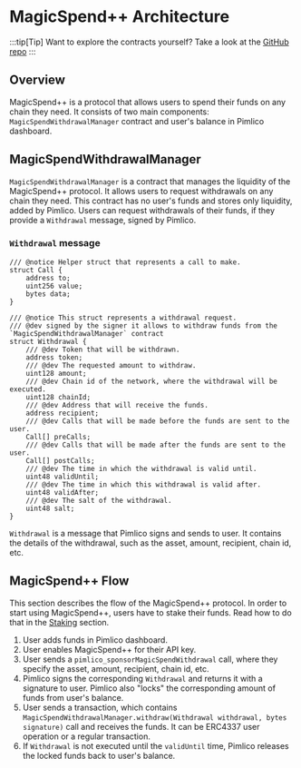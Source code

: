 # MagicSpend++ Architecture

:::tip[Tip]
Want to explore the contracts yourself? Take a look at the [GitHub repo](https://github.com/pimlicolabs/magic-spend)
:::

## Overview

MagicSpend++ is a protocol that allows users to spend their funds on any chain they need. It consists of two main components: `MagicSpendWithdrawalManager` contract and user's balance in Pimlico dashboard.

## MagicSpendWithdrawalManager

`MagicSpendWithdrawalManager` is a contract that manages the liquidity of the MagicSpend++ protocol. It allows users to request withdrawals on any chain they need. This contract has no user's funds and stores only liquidity, added by Pimlico. Users can request withdrawals of their funds, if they provide a `Withdrawal` message, signed by Pimlico.

### `Withdrawal` message

```solidity
/// @notice Helper struct that represents a call to make.
struct Call {
    address to;
    uint256 value;
    bytes data;
}

/// @notice This struct represents a withdrawal request.
/// @dev signed by the signer it allows to withdraw funds from the `MagicSpendWithdrawalManager` contract
struct Withdrawal {
    /// @dev Token that will be withdrawn.
    address token;
    /// @dev The requested amount to withdraw.
    uint128 amount;
    /// @dev Chain id of the network, where the withdrawal will be executed.
    uint128 chainId;
    /// @dev Address that will receive the funds.
    address recipient;
    /// @dev Calls that will be made before the funds are sent to the user.
    Call[] preCalls;
    /// @dev Calls that will be made after the funds are sent to the user.
    Call[] postCalls;
    /// @dev The time in which the withdrawal is valid until.
    uint48 validUntil;
    /// @dev The time in which this withdrawal is valid after.
    uint48 validAfter;
    /// @dev The salt of the withdrawal.
    uint48 salt;
}

```

`Withdrawal` is a message that Pimlico signs and sends to user. It contains the details of the withdrawal, such as the asset, amount, recipient, chain id, etc.

## MagicSpend++ Flow

This section describes the flow of the MagicSpend++ protocol. In order to start using MagicSpend++, users have to stake their funds. Read how to do that in the [Staking](/infra/magic-spend/staking) section.

1. User adds funds in Pimlico dashboard.
2. User enables MagicSpend++ for their API key.
3. User sends a `pimlico_sponsorMagicSpendWithdrawal` call, where they specify the asset, amount, recipient, chain id, etc.
4. Pimlico signs the corresponding `Withdrawal` and returns it with a signature to user. Pimlico also "locks" the corresponding amount of funds from user's balance.
5. User sends a transaction, which contains `MagicSpendWithdrawalManager.withdraw(Withdrawal withdrawal, bytes signature)` call and receives the funds. It can be ERC4337 user operation or a regular transaction.
6. If `Withdrawal` is not executed until the `validUntil` time, Pimlico releases the locked funds back to user's balance.
